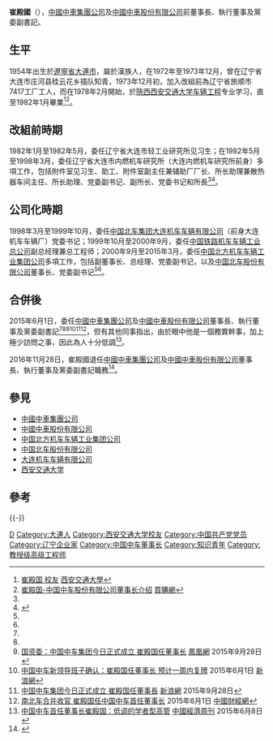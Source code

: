 '''崔殿國'''（{{bd|1954年|2月||catIdx=Cui崔}}），[[中國中車集團公司|中國中車集團公司]]及[[中國中車股份有限公司|中國中車股份有限公司]]前董事長、執行董事及黨委副書記。

==生平==
1954年出生於[[遼寧省|遼寧省]][[大連市|大連市]]，屬於漢族人，在1972年至1973年12月，曾在辽宁省大连市庄河县桂云花乡插队知青，1973年12月初，加入改組前為辽宁省旅顺市7417工厂工人，而在1978年2月開始，於[[陝西|陝西]][[西安交通大学|西安交通大学]][[车辆工程|车辆工程]]专业学习，直至1982年1月畢業<ref>[http://alumni.xjtu.edu.cn/famous-detail?famousId=1649 崔殿国 校友] {{webarchive|url=https://web.archive.org/web/20170113155423/http://alumni.xjtu.edu.cn/famous-detail?famousId=1649 |date=2017-01-13 }}[[西安交通大學|西安交通大學]]</ref><ref name="買購網 崔殿國">[http://mingren.maigoo.com/19214.html 崔殿国-中国中车股份有限公司董事长介绍] {{Wayback|url=http://mingren.maigoo.com/19214.html |date=20160822183348 }}[[買購網|買購網]]</REF>。

==改組前時期==
1982年1月至1982年5月，委任辽宁省大连市轻工业研究所见习生；在1982年5月至1998年3月，委任辽宁省大连市内燃机车研究所（大连内燃机车研究所前身）多項工作，包括附件室见习生、助工、附件室副主任兼辅助厂厂长、所长助理兼散热器车间主任、所长助理、党委副书记、副所长、党委书记和所長<ref name="買購網 崔殿國" /><ref name="CRRC 2015AR">{{Cite web |url=http://www.crrcgc.cc/Portals/71/Uploads/Files/2016/4-28/635974518292982740.pdf |title=中國中車股份有限公司2015年報有關董事資料 |access-date=2016-07-21 |archive-date=2017-01-13 |archive-url=https://web.archive.org/web/20170113152053/http://www.crrcgc.cc/Portals/71/Uploads/Files/2016/4-28/635974518292982740.pdf |dead-url=no }}</REF>。

==公司化時期==
1998年3月至1999年10月，委任[[中国北车集团|中国北车集团]][[大连机车车辆有限公司|大连机车车辆有限公司]]（前身大连机车车辆厂）党委书记；1999年10月至2000年9月，委任[[中国铁路机车车辆工业总公司|中国铁路机车车辆工业总公司]]副总经理兼总工程师；2000年9月至2015年3月，委任[[中国北方机车车辆工业集团公司|中国北方机车车辆工业集团公司]]多項工作，包括副董事长、总经理、党委副书记，以及[[中国北车股份有限公司|中国北车股份有限公司]]董事长、党委副书记<ref name="買購網 崔殿國" /><ref name="CRRC 2015AR" />。

==合併後==
2015年6月1日，委任[[中國中車集團公司|中國中車集團公司]]及[[中國中車股份有限公司|中國中車股份有限公司]]董事長、執行董事及黨委副書記<ref name="買購網 崔殿國" /><REF NAME="CRRC 2015AR" /><REF>
[http://finance.ifeng.com/a/20150928/13998057_0.shtml 国资委：中国中车集团今日正式成立 崔殿国任董事长] {{Wayback|url=http://finance.ifeng.com/a/20150928/13998057_0.shtml |date=20200501170029 }}[[鳳凰網|鳳凰網]] 2015年9月28日
</REF><REF>
[http://finance.sina.com.cn/stock/s/20150601/221022319666.shtml 中国中车新领导班子确认：崔殿国任董事长 预计一周内复牌] {{Wayback|url=http://finance.sina.com.cn/stock/s/20150601/221022319666.shtml |date=20200501170032 }}2015年6月1日 [[新浪網|新浪網]]
</REF><REF>
[http://finance.sina.com.cn/stock/s/20150928/132323368497.shtml 中国中车集团今日正式成立 崔殿国任董事長] {{Wayback|url=http://finance.sina.com.cn/stock/s/20150928/132323368497.shtml |date=20200501170036 }}[[新浪網|新浪網]] 2015年9月28日
</REF><REF>
[http://news.163.com/15/0601/18/AR1UJV1S0001124J.html 南北车合并收官 崔殿国任中国中车首任董事长] {{Wayback|url=http://news.163.com/15/0601/18/AR1UJV1S0001124J.html |date=20160814193456 }}2015年6月1日 [[中國財經網|中國財經網]]
</REF>，但有其他同事指出，由於眼中他是一個務實幹事，加上極少訪問之事，因此為人十分低調<REF>
[http://www.chinanews.com/cj/2015/06-08/7329737.shtml 中国中车首任董事长崔殿国：低调的学者型高管] {{Wayback|url=http://www.chinanews.com/cj/2015/06-08/7329737.shtml |date=20200501170045 }}[[中國經濟周刊|中國經濟周刊]] 2015年6月8日
</REF>。

2016年11月28日，崔殿國退任[[中國中車集團公司|中國中車集團公司]]及[[中國中車股份有限公司|中國中車股份有限公司]]董事長、執行董事及黨委副書記職務<ref>{{Cite web |url=http://www.hkexnews.hk/listedco/listconews/SEHK/2016/1128/LTN20161128664_C.pdf |title=公告 董事辭職 |accessdate=2016-12-06 |archive-date=2016-12-20 |archive-url=https://web.archive.org/web/20161220162641/http://www.hkexnews.hk/listedco/listconews/SEHK/2016/1128/LTN20161128664_C.pdf |dead-url=no }}</ref>。

==參見==
*[[中國中車集團公司|中國中車集團公司]]
*[[中國中車股份有限公司|中國中車股份有限公司]]
*[[中国北方机车车辆工业集团公司|中国北方机车车辆工业集团公司]]
*[[中国北车股份有限公司|中国北车股份有限公司]]
*[[大连机车车辆有限公司|大连机车车辆有限公司]]
*[[西安交通大学|西安交通大学]]

==參考==
{{REFLIST}}

{{-}}
{{start box}}
{{s-bus}}
{{s-new}}
{{s-title|[[中国中车集团|中国中车集团]]董事长|2015年9月－2016年11月}}
{{s-after|[[刘化龙|刘化龙]]}}
{{end box}}
{{中国轨道交通装备企业}}
{{DEFAULTSORT:Cui崔}}
[[Category:崔姓|D]]
[[Category:大連人|Category:大連人]]
[[Category:西安交通大学校友|Category:西安交通大学校友]]
[[Category:中国共产党党员|Category:中国共产党党员]]
[[Category:辽宁企业家|Category:辽宁企业家]]
[[Category:中国中车董事长|Category:中国中车董事长]]
[[Category:知识青年|Category:知识青年]]
[[Category:教授级高级工程师|Category:教授级高级工程师]]